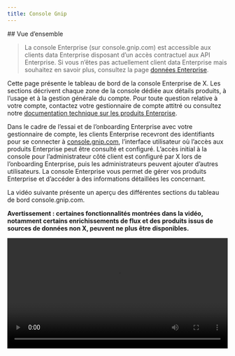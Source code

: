 ```yaml
---
title: Console Gnip
---
```


<div id="overview">
  ## Vue d’ensemble
</div>

> La console Enterprise (sur console.gnip.com) est accessible aux clients data Enterprise disposant d’un accès contractuel aux API Enterprise. Si vous n’êtes pas actuellement client data Enterprise mais souhaitez en savoir plus, consultez la page [données Enterprise](https://developer.x.com/en/products/x-api/enterprise).

Cette page présente le tableau de bord de la console Enterprise de X. Les sections décrivent chaque zone de la console dédiée aux détails produits, à l’usage et à la gestion générale du compte. Pour toute question relative à votre compte, contactez votre gestionnaire de compte attitré ou consultez notre [documentation technique sur les produits Enterprise](/fr/x-api/enterprise-gnip-2.0/enterprise-gnip).

Dans le cadre de l’essai et de l’onboarding Enterprise avec votre gestionnaire de compte, les clients Enterprise recevront des identifiants pour se connecter à [console.gnip.com](http://console.gnip.com), l’interface utilisateur où l’accès aux produits Enterprise peut être consulté et configuré. L’accès initial à la console pour l’administrateur côté client est configuré par X lors de l’onboarding Enterprise, puis les administrateurs peuvent ajouter d’autres utilisateurs. La console Enterprise vous permet de gérer vos produits Enterprise et d’accéder à des informations détaillées les concernant.

La vidéo suivante présente un aperçu des différentes sections du tableau de bord console.gnip.com.

**Avertissement : certaines fonctionnalités montrées dans la vidéo, notamment certains enrichissements de flux et des produits issus de sources de données non X, peuvent ne plus être disponibles.**

<video controls width="100%">
  <source src="https://cdn.cms-twdigitalassets.com/content/dam/developer-twitter/videos/console.mp4" type="video/mp4" />

  Votre navigateur ne prend pas en charge la balise video.
</video>

<div id="products-tab">
  ## Onglet Produits
</div>

Après vous être connecté à votre compte sur [console.gnip.com](http://console.gnip.com), vous arriverez sur l’onglet Produits du tableau de bord. Cette page propose un aperçu des produits entreprise actuellement disponibles sur votre compte.

Pour les produits utilisant une diffusion en continu, comme PowerTrack ou Decahose, cette page répertorie le nom du produit et le libellé de flux, le nombre de connexions actives, le nombre de règles actuellement actives pour chacun (le cas échéant), ainsi que le décompte brut des activités (par exemple, des posts) livrées au cours des dernières 24 heures.

Pour les produits avec livraison REST, comme la Search API, cette page répertorie le nom du produit, les libellés (également affichés comme « flux »), les activités en cours (par exemple, des posts) renvoyées via ces endpoints, ainsi que plusieurs décomptes de requêtes par endpoint.

Notez que l’[Usage API](/fr/x-api/enterprise-gnip-2.0/fundamentals/usage) fournit une grande partie de ces données de manière programmatique.

Des détails spécifiques par flux sont disponibles en cliquant sur le nom ou sur le bouton des paramètres.

<Frame>
  <img src="/images/products-tab.png.twimg.1920.png" />
</Frame>

<div id="overview">
  ### Aperçu
</div>

Cliquer sur l’un des flux dans le tableau de bord principal vous mène à une page d’aperçu de ce flux.

Pour les produits de diffusion en continu, cette page contient :

1. Un graphique du volume d’activités livrées via chaque connexion de flux

2. Des informations (ID de connexion et adresse IP) sur les connexions actuellement actives sur le flux

3. Un journal des événements récents de connexion, de déconnexion et de mise à jour des règles pour votre flux

Notez que l’échelle du graphique peut être ajustée à l’aide des liens dans le coin supérieur droit. Vous pouvez afficher ou masquer les connexions et déconnexions individuelles en cliquant sur l’élément correspondant dans la légende située directement sous le graphique.

<Frame>
  <img src="/images/stream-overview.png.twimg.1920.png" />
</Frame>

<div id="connections">
  ### Connexions
</div>

La page Connexions présente les détails des événements de connexion récents sur votre flux. Elle indique notamment les heures de début et de fin de chaque connexion (au format 24 h, UTC), la durée de chaque connexion, l’adresse IP du serveur à l’origine de la connexion, un identifiant de connexion unique à des fins de référence, ainsi que l’état actuel de la connexion. L’état correspond à l’événement le plus récent pour la connexion spécifiée — par exemple « Client connecté » ou une déconnexion, avec le type de déconnexion précisé. Pour plus d’informations sur le débogage des connexions, consultez le [guide sur les déconnexions](/fr/x-api/enterprise-gnip-2.0/powertrack-api#integrating-with-powertrack).

<Frame>
  <img src="/images/connections.png.twimg.1920.png" />
</Frame>

<div id="api-help">
  ### Aide sur l’API
</div>

La page Aide sur l’API fournit les URL des endpoints de l’API pour votre flux, ainsi que l’endpoint de l’API Rules du flux, le cas échéant. Elle inclut également des exemples de commandes curl et des instructions pour se connecter à l’endpoint du flux, ainsi que pour ajouter, supprimer et répertorier des règles de manière programmatique depuis l’endpoint de l’API Rules de votre flux.

<Frame>
  <img src="/images/api-help.png.twimg.1920.png" />
</Frame>

<div id="rules">
  ### Règles
</div>

L’onglet Règles est disponible pour les flux PowerTrack et offre un moyen rapide de commencer en saisissant manuellement des règles en texte brut via une interface utilisateur. Notez que l’interface prend en charge l’ajout d’au plus 1000 règles via cette méthode manuelle et ne doit être utilisée que pour des tests initiaux. Nous recommandons de gérer vos règles de manière programmatique via l’[API Rules](/fr/x-api/enterprise-gnip-2.0/powertrack-api#api-reference-index) dans tout environnement de production.

<Frame>
  <img src="/images/rules.png.twimg.1920.png" />
</Frame>

<div id="settings">
  ### Paramètres
</div>

L’onglet Paramètres vous permet de modifier le format de sortie des données de votre flux, plusieurs options de format étant prises en charge. Pour changer de format, utilisez simplement les boutons radio correspondant aux différentes options. Le changement prendra effet lors de la reconnexion au flux. Notez que la mise à jour de ce paramètre s’appliquera immédiatement à la prochaine requête ou connexion et peut briser votre parseur avec le nouveau format.

**Veuillez noter :** Le paramètre recommandé pour obtenir le plus de données est « Conserver les données dans le format d’origine », qui renvoie les données dans le format natif enrichi [ici](/fr/x-api/enterprise-gnip-2.0/fundamentals/data-dictionary#post-object). Le format des flux d’activité est décrit [ici](/fr/x-api/enterprise-gnip-2.0/fundamentals/data-dictionary#activity-object).

<Frame>
  <img src="/images/settings-format.png.twimg.1920.png" />
</Frame>

<div id="usage-tab">
  ## Onglet Utilisation
</div>

L’onglet Utilisation offre une vue d’ensemble de l’utilisation de vos flux sur différentes périodes. Pour un accès programmatique aux informations d’utilisation, consultez l’[API d’utilisation](/fr/x-api/enterprise-gnip-2.0/fundamentals/usage).

<div id="monthly">
  ### Mensuel
</div>

La page d’utilisation mensuelle affiche votre consommation de flux, ventilée par produit. Par exemple, les produits de couverture (PowerTrack, Historical PowerTrack et PowerTrack Replay) pour une source de données donnée sont regroupés afin de fournir des données distinctes ainsi qu’un total agrégé. Les décomptes incluent le cumul depuis le début du mois, une estimation de fin de mois (basée sur l’utilisation observée jusqu’à présent et le temps restant dans le mois), ainsi que les décomptes des deux mois précédents.

À noter : ces décomptes sont dédupliqués pour chaque produit et chaque flux. Si vous avez reçu le même Post via plusieurs connexions au même flux PowerTrack, ce Post ne sera comptabilisé qu’une seule fois dans ce contexte. Les décomptes sont mis à jour toutes les 24 heures à 00:00 UTC.

<div id="daily">
  ### Quotidien
</div>

La page d’usage quotidien présente, pour chaque jour du mois en cours, des décomptes dédupliqués par produit. Les décomptes sont mis à jour toutes les 24 heures à 00:00 UTC.

<div id="rules">
  ### Règles
</div>

Les limites de règles dépendent de votre offre contractuelle de règles PowerTrack et s’appliquent à tous les flux d’un même « type ». Les compteurs sont mis à jour à chaque ajout ou suppression d’une règle.

<div id="account-tab">
  ## Onglet « Compte »
</div>

<div id="my-profile">
  ### Mon profil
</div>

Consultez les détails de votre profil utilisateur et changez votre mot de passe ici. Vous pouvez également définir des alertes de seuil d’utilisation propres à votre compte. Les notifications sur l’état de l’API sont disponibles sur la page d’état : https://api.twitterstat.us.

<div id="account-settings">
  ### Paramètres du compte
</div>

Vous pouvez ajouter, supprimer et modifier des utilisateurs, et configurer des notifications par e‑mail pour des utilisateurs spécifiques ainsi que des alertes de seuil d’utilisation.

<Frame>
  <img src="/images/account-settings.png.twimg.1920.png" />
</Frame>

Veuillez noter qu’il existe trois types d’utilisateurs : administrateur de compte, utilisateur et « e‑mail uniquement ».  

- Les administrateurs de compte peuvent créer, supprimer et modifier d’autres utilisateurs, et utiliser l’authentification de base avec nom d’utilisateur (adresse e‑mail) et mot de passe pour se connecter aux API d’entreprise

- Les utilisateurs ne peuvent pas créer ni modifier d’autres utilisateurs, mais peuvent utiliser l’authentification de base avec nom d’utilisateur (adresse e‑mail) et mot de passe pour se connecter aux API d’entreprise

- Les utilisateurs « e‑mail uniquement » n’ont pas accès au tableau de bord, ne sont pas autorisés à se connecter aux API d’entreprise et reçoivent uniquement des notifications s’ils sont configurés pour les recevoir dans la section Notifications.

<div id="usage-thresholds">
  ### Seuils d’utilisation
</div>

Configurez des seuils de volume pour vos produits. Ils déclencheront des alertes par e‑mail pour les utilisateurs ayant activé ces notifications dans leur profil, tant pour le seuil d’avertissement que pour le seuil critique de chaque produit.

<Frame>
  <img src="/images/usage-thresholds.png.twimg.1920.png" />
</Frame>

Veuillez noter que ces seuils sont évalués une fois par jour à 19 h 30 (UTC) et ne le sont pas en temps réel.
